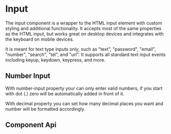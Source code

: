 
# Input

The input component is a wrapper to the HTML input element with custom styling and additional functionality. It accepts most of the same properties as the HTML input, but works great on desktop devices and integrates with the keyboard on mobile devices.

It is meant for text type inputs only, such as "text", "password", "email", "number", "search", "tel", and "url". It supports all standard text input events including keyup, keydown, keypress, and more.

<Canvas>
  <Story id="Components-form-input--text-input" />
</Canvas>

## Number Input

With number-input property your can only enter valid numbers, if you start with dot (.) zero will be automatically added in front of it.

With decimal property you can set how many decimal places you want and number will be formatted accordingly.

<Canvas>
  <Story id="Components-form-input--number-input" />
</Canvas>

## Component Api

<Description markdown={readme} />

<br />


<Description markdown={testing} />


<Description markdown={github} />
